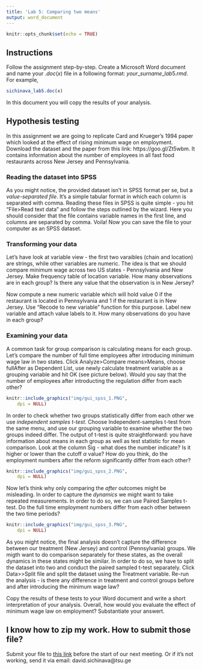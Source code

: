 ```yaml
---
title: 'Lab 5: Comparing two means'
output: word_document
---
```


```r
knitr::opts_chunk$set(echo = TRUE)
```

## Instructions

Follow the assignment step-by-step. Create a Microsoft Word document and name your $.doc(x)$ file in a following format: $your\_surname\_lab5.rmd$. For example,


```r
sichinava_lab5.doc(x)
```

In this document you will copy the results of your analysis.

## Hypothesis testing
In this assignment we are going to replicate Card and Krueger's 1994 paper which looked at the effect of rising minimum wage on employment. Download the dataset and the paper from this link: https://goo.gl/Zt5wbm. It contains information about the number of employees in all fast food restaurants across New Jersey and Pennsylvania.


### Reading the dataset into SPSS

As you might notice, the provided dataset isn't in SPSS format per se, but a _value-separated file_. It's a simple tabular format in which each column is separated with comma. Reading these files in SPSS is quite simple - you hit "File>Read text data" and follow the steps outlined by the wizard. Here you should consider that the file contains variable names in the first line, and columns are separated by comma. Voila! Now you can save the file to your computer as an SPSS dataset.

### Transforming your data

Let's have look at variable view - the first two varaibles (chain and location) are strings, while other variables are numeric. The idea is that we should compare minimum wage across two US states - Pennsylvania and New Jersey. Make frequency table of location variable. How many observations are in each group? Is there any value that the observation is in New Jersey?

Now compute a new numeric variable which will hold value 0 if the restaurant is located in Pennsylvania and 1 if the restaurant is in New Jersey. Use "Recode to new variable" function for this purpose. Label new variable and attach value labels to it. How many observations do you have in each group?


### Examining your data

A common task for group comparison is calculating means for each group. Let's compare the number of full time employees after introducing minimum wage law in two states. Click Analyze>Compare means>Means, choose fullAfter as Dependent List, use newly calculate treatment variable as a  grouping variable and hit OK (see picture below). Would you say that the number of employees after introducting the regulation differ from each other?

```r
knitr::include_graphics("img/gui_spss_1.PNG", 
    dpi = NULL)

```

In order to check whether two groups statistically differ from each other we use _independent samples t-test_. Choose Independent-samples t-test from the same menu, and use our grouping variable to examine whether the two groups indeed differ. The output of t-test is quite straightforward: you have information about means in each group as well as test statistic for mean comparison. Look at the column Sig - what does the number indicate? Is it higher or lower than the cutoff $\alpha$ value? How do you think, do the employment numbers after the reform significantly differ from each other? 

```r
knitr::include_graphics("img/gui_spss_2.PNG", 
    dpi = NULL)

```
Now let's think why only comparing the _after_ outcomes might be misleading. In order to capture the _dynamics_ we might want to take repeated measurements. In order to do so, we can use Paired Samples t-test. Do the full time employment numbers differ from each other between the two time periods? 

```r
knitr::include_graphics("img/gui_spss_3.PNG", 
    dpi = NULL)

```

As you might notice, the final analysis doesn't capture the difference between our treatment (New Jersey) and control (Pennsylvania) groups. We migth want to do comparison separately for these states, as the overall dynamics in these states might be similar. In order to do so, we have to split the dataset into two and conduct the paired sampled t-test separately. Click Data>>Split file and split the dataset using the Treatment variable. Re-run the analysis - is there any difference in treatment and control groups before and after introducing the minimum wage law?

Copy the results of these tests to your Word document and write a short interpretation of your analysis. Overall, how would you evaluate the effect of minimum wage law on employment? Substantiate your answert.

## I know how to zip my work. How to submit those file?

Submit your file to  [this link](https://www.dropbox.com/request/UCNOlVaXNuUbLpZIZjHy) before the start of our next meeting. Or if it's not working, send it via email: david.sichinava@tsu.ge